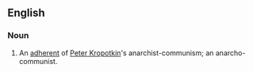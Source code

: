 ==English==

===Noun===
{{en-noun}}

# An [[adherent]] of [[w:Peter Kropotkin|Peter Kropotkin]]'s anarchist-communism; an anarcho-communist.